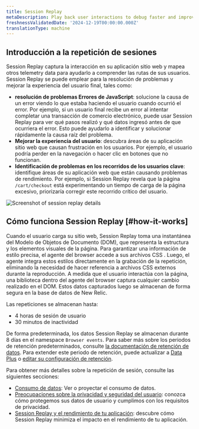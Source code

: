 ```yaml
---
title: Session Replay
metaDescription: Play back user interactions to debug faster and improve page performance.
freshnessValidatedDate: '2024-12-19T00:00:00.000Z'
translationType: machine
---
```


## Introducción a la repetición de sesiones

Session Replay captura la interacción en su aplicación sitio web y mapea otros telemetry data para ayudarlo a comprender las rutas de sus usuarios. Session Replay se puede emplear para la resolución de problemas y mejorar la experiencia del usuario final, tales como:

* **resolución de problemas Errores de JavaScript**: solucione la causa de un error viendo lo que estaba haciendo el usuario cuando ocurrió el error. Por ejemplo, si un usuario final recibe un error al intentar completar una transacción de comercio electrónico, puede usar Session Replay para ver qué pasos realizó y qué datos ingresó antes de que ocurriera el error. Esto puede ayudarlo a identificar y solucionar rápidamente la causa raíz del problema.
* **Mejorar la experiencia del usuario**: descubra áreas de su aplicación sitio web que causan frustración en los usuarios. Por ejemplo, el usuario podría perder en la navegación o hacer clic en botones que no funcionan.
* **Identificación de problemas en los recorridos de los usuarios clave**: identifique áreas de su aplicación web que están causando problemas de rendimiento. Por ejemplo, si Session Replay revela que la página `/cart/checkout` está experimentando un tiempo de carga de la página excesivo, priorizaría corregir este recorrido crítico del usuario.

<img title="Session replay details" alt="Screenshot of session replay details" src="/images/session_replay_player.webp" />

## Cómo funciona Session Replay [#how-it-works]

Cuando el usuario carga su sitio web, Session Replay toma una instantánea del Modelo de Objetos de Documento (DOM), que representa la estructura y los elementos visuales de la página. Para garantizar una información de estilo precisa, el agente del browser accede a sus archivos CSS . Luego, el agente integra estos estilos directamente en la grabación de la repetición, eliminando la necesidad de hacer referencia a archivos CSS externos durante la reproducción. A medida que el usuario interactúa con la página, una biblioteca dentro del agente del browser captura cualquier cambio realizado en el DOM. Estos datos capturados luego se almacenan de forma segura en la base de datos de New Relic.

Las repeticiones se almacenan hasta:

* 4 horas de sesión de usuario
* 30 minutos de inactividad

De forma predeterminada, los datos Session Replay se almacenan durante 8 días en el namespace `Browser events`. Para saber más sobre los periodos de retención predeterminados, consulte [la documentación de retención de datos](/docs/data-apis/manage-data/manage-data-retention/#retention-periods). Para extender este periodo de retención, puede actualizar a [Data Plus](/docs/accounts/accounts-billing/new-relic-one-pricing-billing/data-ingest-billing/#data-prices) o [editar su configuración de retención](/docs/data-apis/manage-data/manage-data-retention/#adjust-retention).

Para obtener más detalles sobre la repetición de sesión, consulte las siguientes secciones:

* [Consumo de datos](/docs/browser/browser-monitoring/browser-pro-features/session-replay/additional-information/#data-consumption): Ver o proyectar el consumo de datos.
* [Preocupaciones sobre la privacidad y seguridad del usuario](/docs/browser/browser-monitoring/browser-pro-features/session-replay/additional-information/#data-security): conozca cómo protegemos sus datos de usuario y cumplimos con los requisitos de privacidad.
* [Session Replay y el rendimiento de tu aplicación](/docs/browser/browser-monitoring/browser-pro-features/session-replay/additional-information/#app-performance): descubre cómo Session Replay minimiza el impacto en el rendimiento de tu aplicación.
